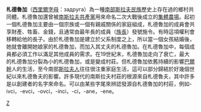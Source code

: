{{unreferenced|time=2010-07-06T09:47:48+00:00}}
'''札德魯加'''（[[西里爾字母|西里爾字母]]：задруга）為一種[[南部斯拉夫民族|南部斯拉夫民族]]歷史上存在過的鄉村共同體。札德魯加還曾被[[南斯拉夫共產黨|南斯拉夫共產黨]]用來命名二次大戰後成立的[[集體農場|集體農場]]。起初一個札德魯加主要由一個宗族或一個有親戚關係的家庭組成，札德魯加的成員會共享財產、牲畜、金錢，且通常由最年長的成員（[[族長|族長]]）發號施令。有時這項權利會移轉給他的長子。由於札德魯加是建立於父系制度之上，所以當一個女孩結婚後，她就會離開她娘家的札德魯加，而加入其丈夫的札德魯加。在札德魯加中，每個成員都必須工作以滿足其他成員的需求。在19世紀末，札德魯加走向了衰亡，最大的札德魯加分裂為小的札德魯加，或是變成村莊。但札德魯加依舊持續的影響[[巴爾幹|巴爾幹]]人的生活，至今南部[[斯拉夫人|斯拉夫人]]往往很注重家庭生活，這可以部分歸結於好幾個世紀以來札德魯夫的影響。許多現代的南斯拉夫村莊的根源來自札德魯夫，其中許多是以創建者的名字來命名。可以由某些字尾來辨認發源自札德魯加的村莊，例如-ivci，-evci，-ovci，-inci，-ci，-ane，-ene。
[[Category:斯拉夫人|Z]]